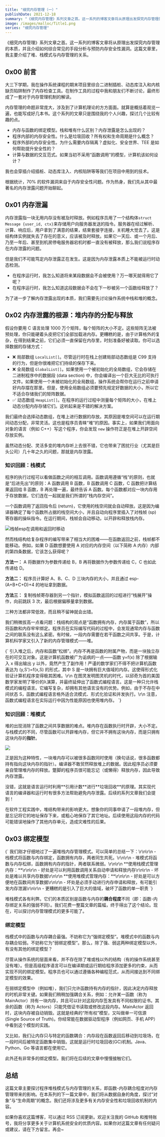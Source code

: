 ```yaml
---
title: "细究内存管理（一）"
publishDate: 2021-12-18
summary: "《细究内存管理》系列文章之首。这一系列的博客文章将从原理出发探究内存管理的本质，并且介绍如何综合常见的手段分析与预防内存安全性漏洞。这篇文章里，我主要介绍了堆、栈模式与内存管理的关系。"
image: /images/malloc/Title1.png
series: "细究内存管理"
---
```


《细究内存管理》系列文章之首。这一系列的博客文章将从原理出发探究内存管理的本质，并且介绍如何综合常见的手段分析与预防内存安全性漏洞。这篇文章里，我主要介绍了堆、栈模式与内存管理的关系。

## 0x00 前言

大三下学期，我在操作系统课程的期末项目里综合二进制插桩、动态库注入和内核缺页陷阱制作了内存检查工具。在制作工具的过程中我和朋友们不断讨论，最终形成了一套对于内存管理机制的解读。

<Dialog>但是为什么这篇文章拖到了大四下学期才发布呢？</Dialog>

内存管理的命题非常庞大，涉及到了计算机理论的方方面面。就算是概括着观览一遍，也能写成好几本书。这个系列的文章只是围绕我的个人兴趣，探讨几个比较有趣的点。

- 内存与函数的绑定模型。栈和堆有什么区别？内存泄露是怎么出现的？
- 程序内部的内存安全性。什么是垃圾回收？所有权和生命周期是什么概念？
- 程序外部的内存安全性。为什么需要内存隔离？虚拟化、安全世界、TEE 是如何帮助提升安全性的？
- 计算与数据的交互范式。如果当初不采用“函数调用”的模型，计算机该如何设计？

我也会穿插介绍插桩、动态库注入、内核陷阱等等我们在项目中用到的技术。

<Dialog>真是一张大饼。</Dialog>

根据统计，70% 的软件漏洞来自于内存安全性问题。作为热身，我们先从其中最著名的内存泄露问题开始聊起。

## 0x01 内存泄漏

内存泄露指一块无用内存没有被及时释放。例如程序员用了一个结构体`struct Message {user_id, ctx}`来存储用户向服务器发送的指令。服务器在经过解析、计算、响应后，用户拿到了满意的结果，结束套接字连接，关机睡大觉去了。这是结构体实例就失去了存在的意义，应该被及时释放。如果它一天后、或一个月后、乃至一年后、甚至到机房停电服务器宕机时都一直没有被释放，那么我们说程序存在内存泄露的问题。

但是我们不可能笃定内存泄露正在发生。这是因为内存泄露本质上不能被运行时动态检测。

- 在程序运行时，我怎么知道将来某段数据会不会被使用？万一哪天就得用它了呢？
- 在程序运行时，我怎么知道这段数据会不会在下一秒被另一个函数给释放了？

为了进一步了解内存泄露出现的本质，我们需要先讨论操作系统中栈和堆的概念。

## 0x02 内存泄露的根源：堆内存的分配与释放

假设你要用 C 语言处理 1000 万个矩阵，每个矩阵的大小不定。这些矩阵无法被预处理，你只能硬着头皮把它们全部加载进内存。更糟糕的是，由于计算格外的复杂，在得到结果之前，它们必须一直保留在内存里，时刻准备好被读取。你可以选择数据的存储方式：

- ❌ 局部数组 `LocalList[]`。尽管运行时在栈上创建局部动态数组是 C99 支持的行为，但是你很难把它们持续的保存下来。
- ❌ 全局数组 `GlobalList[]`。如果使用一个被初始化的全局数组，它会存储在二进制程序中的数据段 (data section) 中，你会编译出一个巨大无比的可执行文件。如果使用一个未被初始化的全局数组，操作系统会帮你在运行之前申请好内存摆在那里。但是，使用全局数组必须要预先规定好数据的大小，所以它不适合存储我们的矩阵数据。
- ✅ 动态数组 `HeapList[]`。在程序的运行过程中测量每个矩阵的大小，在堆上动态分配内存存储它们。这听起来是不错的解决方案。

我们最终会选择动态数组，在堆上进行数据的存放。其原因是堆空间可以在运行期间动态分配，非常灵活。这也是程序员青睐“堆”的原因。事实上，如果我们用面向对象的语言（例如 C++）写这个程序，你会发现 `new` 操作符正是在堆上开辟空间存放实例。

虽然动态分配、灵活多变的堆内存听上去很不错，它也带来了困扰行业（尤其是巨头公司）几十年之久的问题，那就是内存泄露。

### 知识回顾：栈模式

程序的执行过程可以看做函数之间的相互调用。函数调用遵循“栈”的原则，也就是“后进先出”的原则：A 函数调用 B 函数，B 函数调用 C 函数，C 函数把计算结果返回给 B 函数，B 再处理一遍，最终告诉 A 函数。每个函数都对应一块内存用于存放数据，它们连在一起就是我们所谓的“栈内存空间”。

一个函数调用了返回指令后 (return)，它使用的栈空间就会自动释放。这是因为编译器确定了每个函数所占据的栈空间大小，并且自动向程序里插入了对栈帧 (sp) 寄存器的操纵指令。在运行期间，栈帧会自动移动，以开辟和释放栈内存。

![栈帧esp在调用和返回时移动](/images/malloc/stack_memory.png)

然而栈结构给复杂程序的编写带来了相当大的困难——在函数返回之前，栈帧都不能移动。例如，如果 D 函数想要使用 A 对应的内存空间（以下简称 A 内存）内部的第四条数据，它该怎么获得呢？

**方法一：** A 将数据作为参数传递给 B，B 再将数据作为参数传递给 C，C 也如此传递给 D。

**方法二：** 程序员计算好 A、B、C、D 三块内存的大小，并且通过 esp-(A+B+C+D)+4 的地址拿到数据。

**方法三：** 复制栈帧寄存器到另一个指针，模拟函数返回的过程进行“栈展开”操作，向前跳跃 3 次，最后根据偏移量拿到数据。

<Dialog>这三个方法一个比一个离谱……</Dialog>

三种方法都非常低效，而且稍不留神就会出错。

我们稍微拔高一点看问题：栈结构的观点是“函数拥有内存，内存属于函数”，所以将函数和内存牢牢绑定。程序员在实际编写代码的过程中，会发现通常内存与函数之间的联系没有这么紧密。有时候，一段内存需要在若干函数之间共享。于是，计算机科学家又引入了新的内存管理模式——堆。

<Callout title="👀 函数的副作用">
  {`
引入堆之后，内存和函数“松绑”。内存不再是函数的附属产物，而是一块独立存在的可交互对象。这是计算机函数被广为诟病的一点——函数 y=f(x) 除了根据输入 x 得出输出 y 以外，竟然产生了副作用！严谨的数学家们不得不把计算机函数表达为 (y,S')=f(x,S) 的形式，其中 S 是一块拥有巨大值域的内存。这使得形式化验证计算机程序变得极其困难。\r\n
在图灵发明图灵机的时代，以邱奇为首的美国数学家发明了等价的λ演算，并最终延伸出了函数式编程语言。这是一种只允许栈模式的编程语言。它编写复杂，却拥有其他语言没有的优势。例如，由于不存在中间状态 S，函数式编程语言格外适合流模式、形式化验证和并发执行。\r\n
注意，函数式编程语言在实际运行中因为性能原因也使用堆内存。
`}
</Callout>

### 知识回顾：堆模式

堆的出现消除了函数之间共享数据的难点。堆内存在函数执行时开辟，大小不定。与栈模式的不同，尽管函数可以开辟堆内存，但它并不拥有这块内存，而是只拥有这块内存的**指针**。

![](/images/malloc/heap_memory.png)

正是因为这种特性，一块堆内存可以被很多函数同时使用（换句话说，很多函数都持有指向这块内存的指针）。编译器不敢贸然释放堆上的数据。因此程序员必须要亲自管理堆内存的释放。蹩脚的程序员很可能忘记（或懒得）释放内存，因此导致内存泄露。

<Dialog>
  其实程序可以找到时机自动释放堆内存？例如在没有指针指向它的时候？
</Dialog>
<DialogBack>
  没错，这就是语言运行时利用**引用计数**进行**垃圾回收**的原理。其实现代语言的编译器和运行时有很多方法帮助避免内存泄露。后续的系列文章我们会提到！
</DialogBack>

在软件工程实践中，堆结构带来的影响更大。想象你的同事申请了一段堆内存，但是忘记将它的地址保存下来，或粗心地保存了其它地址。后续使用这段内存的代码可能错误地操作了其他内存单元，造成灾难性的后果。

## 0x03 绑定模型

<div className="flex flex-col space-y-2">
  <Callout title="📝 课堂笔记">
    {`
我们刚才仔细地过了一遍堆栈内存管理模式。可以简单的总结一下：\r\n\r\n 
- 栈模式将函数与内存绑定，函数拥有内存，两者同生共死。\r\n\r\n 
- 堆模式将函数与内存松绑，函数拥有内存的指针，两者联系微弱。\r\n\r\n 
**使用栈模式管理内存：**\r\n\r\n 
- 好处是可以利用函数调用关系自动申请和释放内存\r\n\r\n
- 坏处是难以共享内存数据\r\n\r\n
**使用堆模式管理内存：**\r\n\r\n
- 好处是可以方便地在函数间共享数据\r\n\r\n
- 坏处是必须手动进行内存申请和释放，有可能引发内存泄漏\r\n\r\n
- 更糟糕的是引入了巨大的值域，破坏了函数的单一职责
        `}
  </Callout>
  <Dialog>
    感谢这位前排同学的笔记。听课很认真。需要我帮你你写推荐信吗？
  </Dialog>
</div>

堆栈模式各有利弊。它们的本质区别是函数与内存的**耦合程度**不同（即：函数-内存绑定关系的强弱不同）。我们花费一整篇文章的篇幅，终于得出了这个结论。现在，可以探讨内存管理模式的更多可能了。

### 绑定模型

栈模式中的函数与内存耦合最强。不妨称它为“强绑定模型”。堆模式中的函数与内存耦合较弱。不妨称它为“弱绑定模型”。那么，除了强、弱这两种绑定模型以外，有没有其他的绑定模型？

尽管从操作系统的层面来看，并不存在除了堆或栈以外的结构（有的操作系统甚至没有堆）。但是高级程序语言可以在编译期或运行期给程序添加更多的约束，从而实现不同的绑定模型。程序员也可以通过遵循各种编程范式，从而间接达到不同绑定模型的效果。

在弱绑定模型中（例如堆），我们只允许函数持有内存的指针，因此决定内存释放的时机非常关键。如果我们稍稍加强耦合关系，例如：允许某一函数（称为 MainActor）持有一块内存，并且可以针对这段内存签发具有不同权限的证书。其余的函数（称为 Actors）只能凭借证书读取或修改这段内存。MainActor 返回时，这块内存被自动销毁。这就是经典的“所有权”模型，又叫做单一可信源 (Single Source of Truth)。你经常能在数据驱动型程序（例如网页、手机 APP）中看到这个模型的实践。

又比如，我们让内存只与特定的函数耦合：内存段在函数返回后移动到垃圾场，在一段时间后被特定函数集中销毁。这就是运行时垃圾回收(GC)机制。Java、Python、Go 等语言都在使用它。

此外还有非常多的绑定模型。我们将在后续的文章中慢慢接触它们。

## 总结

这篇文章主要探讨程序堆栈模式与内存管理的关系，即函数-内存耦合程度对内存管理带来的影响。在本系列的下一篇文章中，我们将从数据自身的角度，探讨“对象”与“生命周期”的概念。我们还将涉及更多有关内存安全性和垃圾回收机制的内容。

如果你喜欢这篇博客，可以通过 RSS 订阅更新。欢迎关注我的 GitHub 和推特账号，我将分享更多关于计算机系统安全的优质内容。如果你对这篇文章有任何疑问或建议，请在下方留言。再会~
